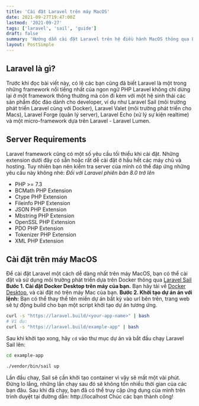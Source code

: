 ```yaml
---
title: 'Cài đặt Laravel trên máy MacOS'
date: 2021-09-27T19:47:00Z
lastmod: '2021-09-27'
tags: ['laravel', 'sail', 'guide']
draft: false
summary: 'Hướng dẫn cài đặt Laravel trên hệ điều hành MacOS thông qua Laravel Sail và Docker'
layout: PostSimple
---
```


## Laravel là gì?
Trước khi đọc bài viết này, có lẽ các bạn cũng đã biết Laravel là một trong những framework nổi tiếng nhất của ngon ngữ PHP
Laravel không chỉ dừng lại ở một framework thông thường mà còn đi kèm với một hệ sinh thái các sản phẩm độc đáo dành cho developer, ví dụ như Laravel Sail (môi trường phát triển Laravel cùng với Docker), Laravel Valet (môi trường phát triển cho Macs), Laravel Forge (quản lý server), Laravel Echo (xử lý sự kiện realtime) và một micro-framework dựa trên Laravel - Laravel Lumen.
## Server Requirements
Laravel framework cũng có một số yêu cầu tối thiểu khi cài đặt. Những extension dưới đây có sẵn hoặc rất dễ cài đặt ở hầu hết các máy chủ và hosting. Tuy nhiên bạn nên kiểm tra server của mình có thể đáp ứng những yêu cầu này không nhé:
_Đối với Laravel phiên bản 8.0 trở lên_
-   PHP >= 7.3
-   BCMath PHP Extension
-   Ctype PHP Extension
-   Fileinfo PHP Extension
-   JSON PHP Extension
-   Mbstring PHP Extension
-   OpenSSL PHP Extension
-   PDO PHP Extension
-   Tokenizer PHP Extension
-   XML PHP Extension
## Cài đặt trên máy MacOS
Để cài đặt Laravel một cách dễ dàng nhất trên máy MacOS, bạn có thể cài đặt và sử dụng môi trường phát triển dựa trên Docker thông qua [Laravel Sail](https://laravel.com/docs/8.x/sail)
**Bước 1. Cài đặt Docker Desktop trên máy của bạn.**
Bạn hãy tải về [Docker Desktop](https://www.docker.com/products/docker-desktop), và cài đặt nó trên máy Mac của bạn.
**Bước 2. Khởi tạo dự án án với lệnh:**
Bạn có thể thay thế tên miền dự án bất kỳ vào url bên trên, trang web sẽ tự động build cho bạn một script khởi tạo dự án tương ứng.
```bash
curl -s "https://laravel.build/<your-app-name>" | bash
# Ví dụ:
curl -s "https://laravel.build/example-app" | bash
```
Sau khi khởi tạo xong, hãy `cd` vào thư mục dự án và bắt đầu chạy Laravel Sail lên:
```bash
cd example-app

./vendor/bin/sail up
```
Lần đầu chay, Sail sẽ cần khởi tạo container vì vậy sẽ mất một vài phút. Đừng lo lắng, những lần chạy sau đó sẽ không tốn nhiều thời gian của các bạn đâu.
Sau khi đã chạy, bạn đã có thể truy cập ứng dụng của mình trên trình duyệt tại đường dẫn: http://localhost
Chúc các bạn thành công!